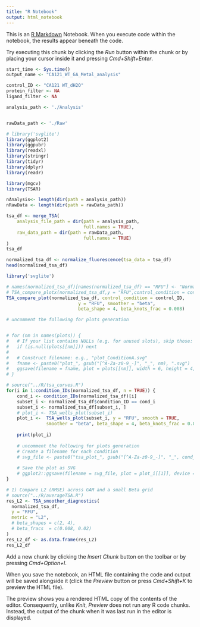 ```yaml
---
title: "R Notebook"
output: html_notebook
---
```


This is an [R Markdown](http://rmarkdown.rstudio.com) Notebook. When you execute code within the notebook, the results appear beneath the code.

Try executing this chunk by clicking the *Run* button within the chunk or by placing your cursor inside it and pressing *Cmd+Shift+Enter*.

```r


start_time <- Sys.time()
output_name <- "CA121_WT_GA_Metal_analysis"

control_ID <- "CA121 WT_dH2O"
protein_filter <- NA
ligand_filter <- NA

analysis_path <- './Analysis'
```

```r
```

```r
rawData_path <- './Raw'
```

```r
# library('svglite')
library(ggplot2)
library(ggpubr)
library(readxl)
library(stringr)
library(tidyr)
library(dplyr)
library(readr)
```

```r
library(mgcv)
library(TSAR)
```

```r


nAnalysis<- length(dir(path = analysis_path)) 
nRawData <- length(dir(path = rawData_path)) 

tsa_df <- merge_TSA(
    analysis_file_path = dir(path = analysis_path,
                             full.names = TRUE), 
    raw_data_path = dir(path = rawData_path,
                             full.names = TRUE)
)
tsa_df
```

```r
normalized_tsa_df <- normalize_fluorescence(tsa_data = tsa_df)
head(normalized_tsa_df)
```

```r



library('svglite')

# names(normalized_tsa_df)[names(normalized_tsa_df) == "RFU"] <- "Normalized"
# TSA_compare_plotx(normalized_tsa_df,y = "RFU",control_condition = control_ID,show_Tm = T)
TSA_compare_plot(normalized_tsa_df, control_condition = control_ID,
                           y = "RFU", smoother = "beta",
                           beta_shape = 4, beta_knots_frac = 0.008)

# uncomment the following for plots generation


# for (nm in names(plots)) {
#   # If your list contains NULLs (e.g. for unused slots), skip those:
#   if (is.null(plots[[nm]])) next
# 
#   # Construct filename: e.g., "plot_ConditionA.svg"
#   fname <- paste0("plot_", gsub("[^A-Za-z0-9_-]", "_", nm), ".svg")
#   ggsave(filename = fname, plot = plots[[nm]], width = 6, height = 4, units = "in", device = "svg")
# }
```

```r

# source("../R/tsa_curves.R")
for(i in 1:condition_IDs(normalized_tsa_df, n = TRUE)) {
    cond_i <- condition_IDs(normalized_tsa_df)[i]
    subset_i <- normalized_tsa_df$condition_ID == cond_i
    subset_i <- normalized_tsa_df[subset_i, ]
    # plot_i <- TSA_wells_plot(subset_i)
    plot_i <-  TSA_wells_plot(subset_i, y = "RFU", smooth = TRUE,
               smoother = "beta", beta_shape = 4, beta_knots_frac = 0.008)
    
    print(plot_i)
    
    # uncomment the following for plots generation
    # Create a filename for each condition
    # svg_file <- paste0("tsa_plot_", gsub("[^A-Za-z0-9_-]", "_", cond_i), ".svg")
  
    # Save the plot as SVG
    # ggplot2::ggsave(filename = svg_file, plot = plot_i[[1]], device = "svg", width = 6, height = 4, units = "in")
}
```
```r
# 1) Compare L2 (RMSE) across GAM and a small Beta grid
# source("../R/averageTSA.R")
res_L2 <- TSA_smoother_diagnostics(
  normalized_tsa_df,
  y = "RFU",
  metric = "L2",
  # beta_shapes = c(2, 4),
  # beta_fracs  = c(0.008, 0.02)
)
res_L2_df <- as.data.frame(res_L2)
res_L2_df

```

Add a new chunk by clicking the *Insert Chunk* button on the toolbar or by pressing *Cmd+Option+I*.

When you save the notebook, an HTML file containing the code and output will be saved alongside it (click the *Preview* button or press *Cmd+Shift+K* to preview the HTML file).

The preview shows you a rendered HTML copy of the contents of the editor. Consequently, unlike *Knit*, *Preview* does not run any R code chunks. Instead, the output of the chunk when it was last run in the editor is displayed.
